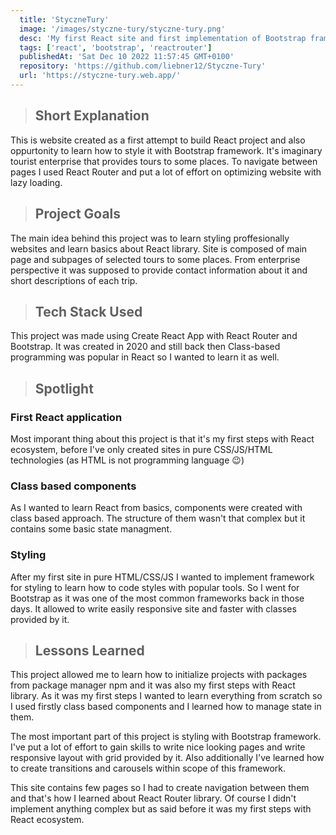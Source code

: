 ```yaml
---
  title: 'StyczneTury'
  image: '/images/styczne-tury/styczne-tury.png'
  desc: 'My first React site and first implementation of Bootstrap framework.'
  tags: ['react', 'bootstrap', 'reactrouter']
  publishedAt: 'Sat Dec 10 2022 11:57:45 GMT+0100'
  repository: 'https://github.com/liebner12/Styczne-Tury'
  url: 'https://styczne-tury.web.app/'
---
```


> ## Short Explanation

This is website created as a first attempt to build React project and also oppurtonity to learn how to style it with Bootstrap framework.
It's imaginary tourist enterprise that provides tours to some places. To navigate between pages I used React Router and put a lot of effort on
optimizing website with lazy loading.

> ## Project Goals

The main idea behind this project was to learn styling proffesionally websites and learn basics about React library.
Site is composed of main page and subpages of selected tours to some places. From enterprise perspective it was supposed to
provide contact information about it and short descriptions of each trip.

<CustomImage
  src="/images/styczne-tury/styczne-tury-full.png"
  height={748}
  width={480}
/>

> ## Tech Stack Used

<div className="not-prose">
  <Icons icons={['react', 'reactrouter', 'bootstrap']} />
</div>

This project was made using Create React App with React Router and Bootstrap. It was created in 2020 and still back then Class-based programming
was popular in React so I wanted to learn it as well.

> ## Spotlight

### First React application

Most imporant thing about this project is that it's my first steps with React ecosystem, before I've only created sites in pure CSS/JS/HTML technologies (as HTML is not programming language 😉)

### Class based components

As I wanted to learn React from basics, components were created with class based approach.
The structure of them wasn't that complex but it contains some basic state managment.

### Styling

After my first site in pure HTML/CSS/JS I wanted to implement framework for styling to learn how to code styles with popular tools.
So I went for Bootstrap as it was one of the most common frameworks back in those days. It allowed to write easily responsive site and faster
with classes provided by it.

<CustomImage
  src="/images/styczne-tury/styczne-tury-trip.png"
  height={1080}
  width={1920}
/>

> ## Lessons Learned

This project allowed me to learn how to initialize projects with packages from package manager npm
and it was also my first steps with React library. As it was my first steps I wanted to learn everything from scratch
so I used firstly class based components and I learned how to manage state in them.

The most important part of this project is styling with Bootstrap framework. I've put a lot of effort to gain
skills to write nice looking pages and write responsive layout with grid provided by it. Also additionally I've learned
how to create transitions and carousels within scope of this framework.

This site contains few pages so I had to create navigation between them and that's how I learned about React Router library.
Of course I didn't implement anything complex but as said before it was my first steps with React ecosystem.
